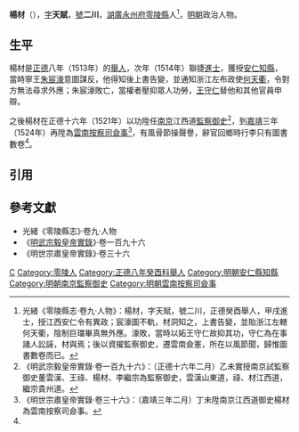 {{Otheruses|other=名为杨材的其他人物|杨材}}

'''楊材'''（{{bd|15世紀||16世紀}}），[[表字|字]]'''天賦'''，[[號|號]]'''二川'''，[[湖廣等處承宣布政使司|湖廣]][[永州府|永州府]][[零陵縣|零陵縣]]人<ref name=djs>光緒《零陵縣志·卷九·人物》：楊材，字天賦，號二川，正德癸酉舉人，甲戌進士，授江西安仁令有異政；宸濠圖不軌，材洞知之，上書告變，並貽浙江左轄何天衢，陰制巨璫畢真無外應。濠敗，當時以妬王守仁故抑其功，守仁為在事諸人訟誣，材與焉；後以資擢監察御史，遷雲南僉憲，所在以風節聞，歸惟圖書數卷而已。</ref>，[[明朝|明朝]]政治人物。

==生平==
楊材是[[正德_(明朝)|正德]]八年（1513年）的[[舉人|舉人]]，次年（1514年）聯捷[[進士|進士]]，獲授[[安仁縣|安仁]][[知縣|知縣]]，當時寧王[[朱宸濠|朱宸濠]]意圖謀反，他得知後上書告變，並通知浙江左布政使[[何天衢|何天衢]]，令對方無法尋求外應；朱宸濠敗亡，當權者壓抑眾人功勞，[[王守仁|王守仁]]替他和其他官員申辯。

之後楊材在正德十六年（1521年）以功陞任[[南京都察院|南京]]江西道[[監察御史|監察御史]]<ref>《明武宗毅皇帝實錄·卷一百九十六》：（正德十六年二月）乙未實授南京試監察御史董雲漢、王祿、楊材、李繼宗為監察御史，雲漢山東道，祿、材江西道，繼宗貴州道。</ref>，到[[嘉靖|嘉靖]]三年（1524年）再陞為[[雲南等處提刑按察使司|雲南按察司]][[僉事|僉事]]<ref>《明世宗肅皇帝實錄·卷三十六》：（嘉靖三年二月）丁未陞南京江西道御史楊材為雲南按察司僉事。</ref>，有風骨節操聲譽，辭官回鄉時行李只有圖書數卷<ref name=djs/>。

==引用==
{{reflist}}

==參考文獻==
*光緒《零陵縣志》·卷九·人物
*《[[明實錄|明武宗毅皇帝實錄]]》·卷一百九十六
*《明世宗肅皇帝實錄》·卷三十六

{{start box}}
{{s-off}}
{{s-before|[[冼光|冼光]]}}
{{s-title|明朝安仁縣知縣|正德年間}}
{{s-after|[[陳九疇_(福建)|陳九疇]]}}
{{end box}}

{{正德九年甲戌科殿試金榜}}

{{Authority control}}

{{DEFAULTSORT:}}
[[Category:杨姓|C]]
[[Category:零陵人|Category:零陵人]]
[[Category:正德八年癸酉科舉人|Category:正德八年癸酉科舉人]]
[[Category:明朝安仁縣知縣|Category:明朝安仁縣知縣]]
[[Category:明朝南京監察御史|Category:明朝南京監察御史]]
[[Category:明朝雲南按察司僉事|Category:明朝雲南按察司僉事]]